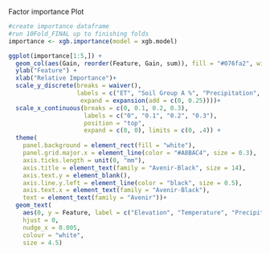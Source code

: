Factor importance Plot
```r
#create importance dataframe
#run 10Fold_FINAL up to finishing folds
importance <- xgb.importance(model = xgb.model)
```

```r
ggplot(importance[1:5,]) +
  geom_col(aes(Gain, reorder(Feature, Gain, sum)), fill = "#076fa2", width = 0.6) +
  ylab("Feature") +
  xlab("Relative Importance")+
  scale_y_discrete(breaks = waiver(),
                   labels = c("ET", "Soil Group A %", "Precipitation", "Temperature", "Elevation",
                    expand = expansion(add = c(0, 0.25))))+
  scale_x_continuous(breaks = c(0, 0.1, 0.2, 0.3),
                     labels = c("0", "0.1", "0.2", "0.3"),
                     position = "top",
                     expand = c(0, 0), limits = c(0, .4)) +
  theme(
    panel.background = element_rect(fill = "white"),
    panel.grid.major.x = element_line(color = "#A8BAC4", size = 0.3),
    axis.ticks.length = unit(0, "mm"),
    axis.title = element_text(family = "Avenir-Black", size = 14),
    axis.text.y = element_blank(),
    axis.line.y.left = element_line(color = "black", size = 0.5),
    axis.text.x = element_text(family = "Avenir-Black"),
    text = element_text(family = "Avenir"))+
  geom_text(
    aes(0, y = Feature, label = c("Elevation", "Temperature", "Precipitation", "Soil Group A %", "ET")),
    hjust = 0,
    nudge_x = 0.005,
    colour = "white",
    size = 4.5)

```

